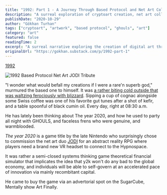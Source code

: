 ```yaml
---
title: "1992: Part 1 - A Journey Through Based Protocol and Net Art Collaboration with JODI"
description: "A surreal exploration of cryptoart creation, net art collaboration with JODI, and the emergence of based protocol systems in experimental digital art and NFT gaming."
publishDate: "2020-10-29"
author: "Gökhan Turhan"
tags: ["cryptoart", "artwork", "based protocol", "ghouls", "art"]
category: "art"
featured: false
readingTime: 2
excerpt: "A surreal narrative exploring the creation of digital art through based protocol systems, featuring collaboration with legendary net art duo JODI and experimental gaming concepts that bridge traditional art and blockchain innovation."
originalUrl: "https://gokhan.substack.com/p/1992-part-1"
---
```


[1992](https://opensea.io/assets/0x8ed0086e9ab7d8dea522e58c03bda45c32c77f66/13)

![1992 Based Protocol Net Art JODI Tribute](/blog/images/1992-based-protocol-net-art-jodi-tribute.gif)

"I wonder what would befall my creations if I were a rare'n superb god," murmured the based one to himself. It was [a rather biting cold outside that was waltzing ferociously with blizzard](https://youtube.com/watch?v=yib6V0WE0EI). Sipping a cup of cognac alongside some Swiss coffee was one of his favorite gut tunes after a shot of kefir, and a table spoonful of black cumin oil. Every day, right at 08:30 a.m.

He has lately been thinking about The year 2020, and how he used to party all night with GHOULS, and faceless frens who were genuine, and warmblooded.

*The year 2020* is a game title by the late Nintendo who surprisingly chose to commission the net art duo [JODI](https://joid.org/archive/) for an abstract reality RPG where players need a brand new VR headset to connect to the Hypnospace.

It was rather a semi-closed systems thinking game theoretical financial simulator that implicates the idea that y2k won't do any bad to the global economy, and individuals will be able to self-govern at an accelerated pace of innovation via mainly recombitant capital.

He came to buy the game via an advertorial spot on the SugarCube, Mentally show Art Finally.